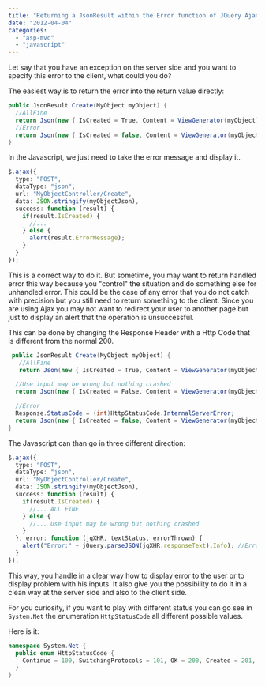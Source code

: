 ```yaml
---
title: "Returning a JsonResult within the Error function of JQuery Ajax"
date: "2012-04-04"
categories: 
  - "asp-mvc"
  - "javascript"
---
```


Let say that you have an exception on the server side and you want to specify this error to the client, what could you do?

The easiest way is to return the error into the return value directly:


```csharp
public JsonResult Create(MyObject myObject) { 
  //AllFine 
  return Json(new { IsCreated = True, Content = ViewGenerator(myObject)); 
  //Error 
  return Json(new { IsCreated = false, Content = ViewGenerator(myObject), ErrorMessage = 'Could not save because XYZ'); 
} 
```

In the Javascript, we just need to take the error message and display it. 

```typescript
$.ajax({ 
  type: "POST", 
  dataType: "json", 
  url: "MyObjectController/Create", 
  data: JSON.stringify(myObjectJson), 
  success: function (result) { 
    if(result.IsCreated) { 
      //... 
    } else { 
      alert(result.ErrorMessage); 
    } 
  } 
}); 
``` 


This is a correct way to do it. But sometime, you may want to return handled error this way because you "control" the situation and do something else for unhandled error. This could be the case of any error that you do not catch with precision but you still need to return something to the client. Since you are using Ajax you may not want to redirect your user to another page but just to display an alert that the operation is unsuccessful.

This can be done by changing the Response Header with a Http Code that is different from the normal 200.


```csharp
 public JsonResult Create(MyObject myObject) { 
   //AllFine 
   return Json(new { IsCreated = True, Content = ViewGenerator(myObject));

  //Use input may be wrong but nothing crashed 
  return Json(new { IsCreated = False, Content = ViewGenerator(myObject)); 

  //Error 
  Response.StatusCode = (int)HttpStatusCode.InternalServerError; 
  return Json(new { IsCreated = false, Content = ViewGenerator(myObject), ErrorMessage = 'Could not save because XYZ'); 
} 
```

The Javascript can than go in three different direction:

```typescript
$.ajax({ 
  type: "POST", 
  dataType: "json", 
  url: "MyObjectController/Create", 
  data: JSON.stringify(myObjectJson), 
  success: function (result) { 
    if(result.IsCreated) { 
      //... ALL FINE 
    } else { 
      //... Use input may be wrong but nothing crashed 
    } 
  }, error: function (jqXHR, textStatus, errorThrown) { 
    alert("Error:" + jQuery.parseJSON(jqXHR.responseText).Info); //Error
  } 
}); 
``` 


This way, you handle in a clear way how to display error to the user or to display problem with his inputs. It also give you the possibility to do it in a clean way at the server side and also to the client side.

For you curiosity, if you want to play with different status you can go see in `System.Net` the enumeration `HttpStatusCode` all different possible values.

Here is it:


```csharp
namespace System.Net { 
  public enum HttpStatusCode { 
    Continue = 100, SwitchingProtocols = 101, OK = 200, Created = 201, Accepted = 202, NonAuthoritativeInformation = 203, NoContent = 204, ResetContent = 205, PartialContent = 206, Ambiguous = 300, MultipleChoices = 300, Moved = 301, MovedPermanently = 301, Found = 302, Redirect = 302, RedirectMethod = 303, SeeOther = 303, NotModified = 304, UseProxy = 305, Unused = 306, RedirectKeepVerb = 307, TemporaryRedirect = 307, BadRequest = 400, Unauthorized = 401, PaymentRequired = 402, Forbidden = 403, NotFound = 404, MethodNotAllowed = 405, NotAcceptable = 406, ProxyAuthenticationRequired = 407, RequestTimeout = 408, Conflict = 409, Gone = 410, LengthRequired = 411, PreconditionFailed = 412, RequestEntityTooLarge = 413, RequestUriTooLong = 414, UnsupportedMediaType = 415, RequestedRangeNotSatisfiable = 416, ExpectationFailed = 417, InternalServerError = 500, NotImplemented = 501, BadGateway = 502, ServiceUnavailable = 503, GatewayTimeout = 504, HttpVersionNotSupported = 505, 
  } 
} 
```
